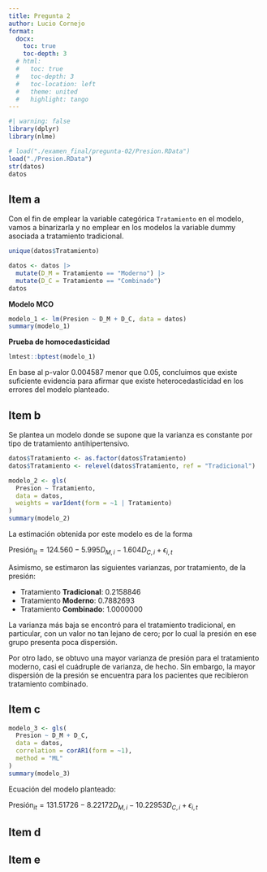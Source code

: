 ```yaml
---
title: Pregunta 2
author: Lucio Cornejo
format:
  docx:
    toc: true
    toc-depth: 3
  # html: 
  #   toc: true
  #   toc-depth: 3
  #   toc-location: left
  #   theme: united
  #   highlight: tango
---
```


```r
#| warning: false
library(dplyr)
library(nlme)
```

```r
# load("./examen_final/pregunta-02/Presion.RData")
load("./Presion.RData")
str(datos)
datos
```

## Item a

Con el fin de emplear la variable categórica `Tratamiento`
en el modelo, vamos a binarizarla y no emplear en los modelos
la variable dummy asociada a tratamiento tradicional.

```r
unique(datos$Tratamiento)

datos <- datos |>
  mutate(D_M = Tratamiento == "Moderno") |>
  mutate(D_C = Tratamiento == "Combinado")
datos
```

**Modelo MCO**

```r
modelo_1 <- lm(Presion ~ D_M + D_C, data = datos)
summary(modelo_1)
```

**Prueba de homocedasticidad**

```r
lmtest::bptest(modelo_1)
```

En base al p-valor $0.004587$ menor que $0.05$, concluimos que existe suficiente evidencia
para afirmar que existe heterocedasticidad en los errores del modelo planteado.


## Item b

Se plantea un modelo donde se supone que la varianza es constante por tipo de 
tratamiento antihipertensivo.

```r
datos$Tratamiento <- as.factor(datos$Tratamiento)
datos$Tratamiento <- relevel(datos$Tratamiento, ref = "Tradicional")

modelo_2 <- gls(
  Presion ~ Tratamiento,
  data = datos,
  weights = varIdent(form = ~1 | Tratamiento)
)
summary(modelo_2)
```

La estimación obtenida por este modelo es de la forma

$\text{Presi\'on}_{it} = 124.560 -5.995 D_{M,i} - 1.604 D_{C,i} + \epsilon_{i,t}$

Asimismo, se estimaron las siguientes varianzas, por tratamiento, de la presión:

- Tratamiento **Tradicional**: $0.2158846$
- Tratamiento **Moderno**: $0.7882693$
- Tratamiento **Combinado**: $1.0000000$

La varianza más baja se encontró para el tratamiento tradicional, 
en particular, con un valor no tan lejano de cero; por lo cual
la presión en ese grupo presenta poca dispersión.

Por otro lado, se obtuvo una mayor varianza de presión para el tratamiento
moderno, casi el cuádruple de varianza, de hecho.
Sin embargo, la mayor dispersión de la presión se encuentra para los
pacientes que recibieron tratamiento combinado.

## Item c


```r
modelo_3 <- gls(
  Presion ~ D_M + D_C,
  data = datos,
  correlation = corAR1(form = ~1),
  method = "ML"
)
summary(modelo_3)
```

Ecuación del modelo planteado:

$\text{Presi\'on}_{it} = 131.51726 -8.22172 D_{M,i} - 10.22953 D_{C,i} + \epsilon_{i,t}$

## Item d

## Item e

